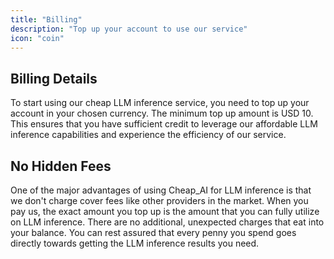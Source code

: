 ```yaml
---
title: "Billing"
description: "Top up your account to use our service"
icon: "coin"
---
```


## Billing Details

To start using our cheap LLM inference service, you need to top up your account in your chosen currency. The minimum top up amount is USD 10. This ensures that you have sufficient credit to leverage our affordable LLM inference capabilities and experience the efficiency of our service.

## No Hidden Fees

One of the major advantages of using Cheap_AI for LLM inference is that we don't charge cover fees like other providers in the market. When you pay us, the exact amount you top up is the amount that you can fully utilize on LLM inference. There are no additional, unexpected charges that eat into your balance. You can rest assured that every penny you spend goes directly towards getting the LLM inference results you need.